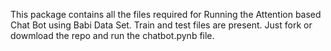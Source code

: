  This package contains all the files required for Running the Attention based Chat Bot using Babi Data Set.
 Train and test files are present. Just fork or dowmload the repo and run the chatbot.pynb file.
